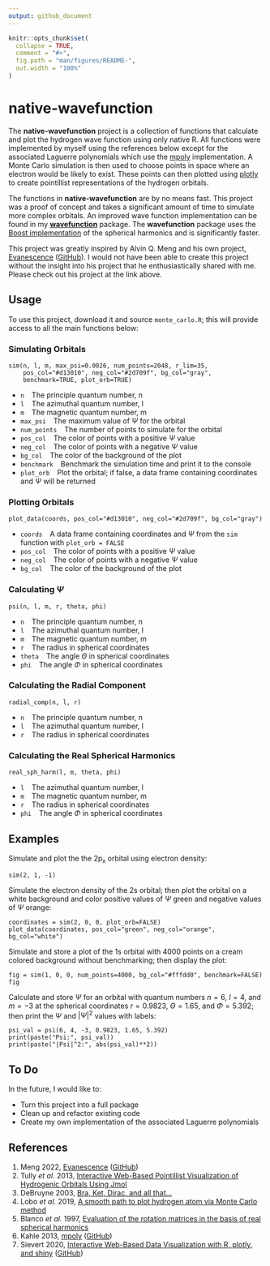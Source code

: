 ```yaml
---
output: github_document
---
```


<!-- README.md is generated from README.Rmd. Please edit that file -->

```r
knitr::opts_chunk$set(
  collapse = TRUE,
  comment = "#>",
  fig.path = "man/figures/README-",
  out.width = "100%"
)
```

# native-wavefunction

<!-- badges: start -->

<!-- badges: end -->

The **native-wavefunction** project is a collection of functions that calculate and plot the hydrogen wave function using only native R. All functions were implemented by myself using the references below except for the associated Laguerre polynomials which use the [mpoly](https://github.com/dkahle/mpoly) implementation. A Monte Carlo simulation is then used to choose points in space where an electron would be likely to exist. These points can then plotted using [plotly](https://github.com/plotly/plotly.R) to create pointillist representations of the hydrogen orbitals.

The functions in **native-wavefunction** are by no means fast. This project was a proof of concept and takes a significant amount of time to simulate more complex orbitals. An improved wave function implementation can be found in my [**wavefunction**](https://github.com/hmlea/wavefunction) package. The **wavefunction** package uses the [Boost implementation](https://www.boost.org/doc/libs/1_80_0/libs/math/doc/html/math_toolkit/sf_poly/sph_harm.html) of the spherical harmonics and is significantly faster.

This project was greatly inspired by Alvin Q. Meng and his own project, [Evanescence](https://al2me6.github.io/evanescence) ([GitHub](https://github.com/al2me6/evanescence)). I would not have been able to create this project without the insight into his project that he enthusiastically shared with me. Please check out his project at the link above.

## Usage

To use this project, download it and source `monte_carlo.R`; this will provide access to all the main functions below:

### Simulating Orbitals

    sim(n, l, m, max_psi=0.0026, num_points=2048, r_lim=35,
        pos_col="#d13010", neg_col="#2d709f", bg_col="gray",
        benchmark=TRUE, plot_orb=TRUE)

-   `n`   The principle quantum number, n
-   `l`   The azimuthal quantum number, l
-   `m`   The magnetic quantum number, m
-   `max_psi`   The maximum value of $\Psi$ for the orbital
-   `num_points`   The number of points to simulate for the orbital
-   `pos_col`   The color of points with a positive $\Psi$ value
-   `neg_col`   The color of points with a negative $\Psi$ value
-   `bg_col`   The color of the background of the plot
-   `benchmark`   Benchmark the simulation time and print it to the console
-   `plot_orb`   Plot the orbital; if false, a data frame containing coordinates and $\Psi$ will be returned

### Plotting Orbitals

    plot_data(coords, pos_col="#d13010", neg_col="#2d709f", bg_col="gray")

-   `coords`   A data frame containing coordinates and $\Psi$ from the `sim` function with `plot_orb = FALSE`
-   `pos_col`   The color of points with a positive $\Psi$ value
-   `neg_col`   The color of points with a negative $\Psi$ value
-   `bg_col`   The color of the background of the plot

### Calculating $\Psi$

    psi(n, l, m, r, theta, phi)

-   `n`   The principle quantum number, n
-   `l`   The azimuthal quantum number, l
-   `m`   The magnetic quantum number, m
-   `r`   The radius in spherical coordinates
-   `theta`   The angle $\Theta$ in spherical coordinates
-   `phi`   The angle $\Phi$ in spherical coordinates

### Calculating the Radial Component

    radial_comp(n, l, r)
    
-   `n`   The principle quantum number, n
-   `l`   The azimuthal quantum number, l
-   `r`   The radius in spherical coordinates

### Calculating the Real Spherical Harmonics

    real_sph_harm(l, m, theta, phi)

-   `l`   The azimuthal quantum number, l
-   `m`   The magnetic quantum number, m
-   `r`   The radius in spherical coordinates
-   `phi`   The angle $\Phi$ in spherical coordinates

## Examples

Simulate and plot the the 2p<sub>x</sub> orbital using electron density:

    sim(2, 1, -1)

Simulate the electron density of the 2s orbital; then plot the orbital on a white background and color positive values of $\Psi$ green and negative values of $\Psi$ orange:

    coordinates = sim(2, 0, 0, plot_orb=FALSE)
    plot_data(coordinates, pos_col="green", neg_col="orange", bg_col="white")
    
Simulate and store a plot of the 1s orbital with 4000 points on a cream colored background without benchmarking; then display the plot:

    fig = sim(1, 0, 0, num_points=4000, bg_col="#fffdd0", benchmark=FALSE)
    fig

Calculate and store $\Psi$ for an orbital with quantum numbers $n=6$, $l=4$, and $m=-3$ at the spherical coordinates $r=0.9823$, $\Theta=1.65$, and $\Phi=5.392$; then print the $\Psi$ and $|\Psi|^2$ values with labels:

    psi_val = psi(6, 4, -3, 0.9823, 1.65, 5.392)
    print(paste("Psi:", psi_val))
    print(paste("|Psi|^2:", abs(psi_val)**2))

## To Do

In the future, I would like to:

-   Turn this project into a full package
-   Clean up and refactor existing code
-   Create my own implementation of the associated Laguerre polynomials

## References

1.    Meng 2022, [Evanescence](https://al2me6.github.io/evanescence) ([GitHub](https://github.com/al2me6/evanescence))
2.    Tully *et al.* 2013, [Interactive Web-Based Pointillist Visualization of Hydrogenic Orbitals Using Jmol](https://doi.org/10.1021/ed300393s)
3.    DeBruyne 2003, [Bra, Ket, Dirac, and all that...](https://faculty.washington.edu/seattle/physics441/441xxxindex.html)
4.    Lobo *et al.* 2019, [A smooth path to plot hydrogen atom via Monte Carlo method](https://doi.org/10.1590/1806-9126-RBEF-2019-0073)
5.    Blanco *et al.* 1997, [Evaluation of the rotation matrices in the basis of real spherical harmonics](https://doi.org/10.1016/S0166-1280(97)00185-1)
6.    Kahle 2013, [mpoly](https://journal.r-project.org/archive/2013-1/kahle.pdf) ([GitHub](https://github.com/dkahle/mpoly))
7.    Sievert 2020, [Interactive Web-Based Data Visualization with R, plotly,
  and shiny](https://plotly-r.com/) ([GitHub](https://github.com/plotly/plotly.R))

